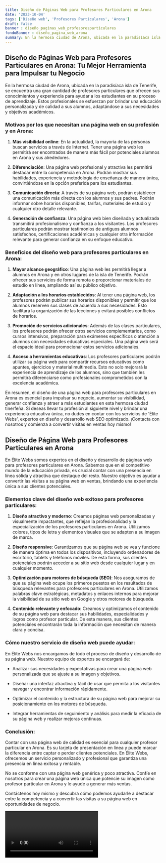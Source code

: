 ```yaml
---
title: Diseño de Páginas Web para Profesores Particulares en Arona
date: '2023-10-04'
tags: ['Diseño web', 'Profesores Particulares', 'Arona']
draft: false
banner : diseño_paginas_web_profesoresparticulares
fondoBanner : diseño_pagina_web_arona
summary: En la hermosa ciudad de Arona, ubicada en la paradisíaca isla de Tenerife, se encuentra una gran cantidad de profesores particulares que ofrecen sus conocimientos y experiencia para ayudar a los estudiantes en su proceso de aprendizaje. Estos profesionales se esfuerzan por brindar una educación personalizada y de calidad a sus alumnos, adaptándose a sus necesidades y objetivos académicos.
---
```


## Diseño de Páginas Web para Profesores Particulares en Arona: Tu Mejor Herramienta para Impulsar tu Negocio

En la hermosa ciudad de Arona, ubicada en la paradisíaca isla de Tenerife, se encuentra una gran cantidad de profesores particulares que ofrecen sus conocimientos y experiencia para ayudar a los estudiantes en su proceso de aprendizaje. Estos profesionales se esfuerzan por brindar una educación personalizada y de calidad a sus alumnos, adaptándose a sus necesidades y objetivos académicos.

### Motivos por los que necesitan una página web en su profesión y en Arona:

1. **Más visibilidad online**: En la actualidad, la mayoría de las personas buscan servicios a través de Internet. Tener una página web les permitirá ser encontrados de manera más fácil por potenciales alumnos en Arona y sus alrededores.

2. **Diferenciación**: Una página web profesional y atractiva les permitirá destacar entre la competencia en Arona. Podrán mostrar sus habilidades, experiencia y metodología de enseñanza de manera única, convirtiéndose en la opción preferida para los estudiantes.

3. **Comunicación directa**: A través de su página web, podrán establecer una comunicación más directa con los alumnos y sus padres. Podrán informar sobre horarios disponibles, tarifas, materiales de estudio y cualquier otro detalle relevante.

4. **Generación de confianza**: Una página web bien diseñada y actualizada transmitirá profesionalismo y confianza a los visitantes. Los profesores particulares podrán mostrar testimonios de antiguos alumnos satisfechos, certificaciones académicas y cualquier otra información relevante para generar confianza en su enfoque educativo.

### Beneficios del diseño web para profesores particulares en Arona:

1. **Mayor alcance geográfico**: Una página web les permitirá llegar a alumnos en Arona y en otros lugares de la isla de Tenerife. Podrán ofrecer sus servicios de forma remota o proporcionar materiales de estudio en línea, ampliando así su público objetivo.

2. **Adaptación a los horarios establecidos**: Al tener una página web, los profesores podrán publicar sus horarios disponibles y permitir que los alumnos reserven sus clases de acuerdo a sus necesidades. Esto facilitará la organización de las lecciones y evitará posibles conflictos de horarios.

3. **Promoción de servicios adicionales**: Además de las clases particulares, los profesores podrán ofrecer otros servicios complementarios, como cursos intensivos, preparación para exámenes específicos o atención a alumnos con necesidades educativas especiales. Una página web será el espacio ideal para promocionar estos servicios adicionales.

4. **Acceso a herramientas educativas**: Los profesores particulares podrán utilizar su página web para compartir recursos educativos como apuntes, ejercicios y material multimedia. Esto no solo mejorará la experiencia de aprendizaje de los alumnos, sino que también les permitirá diferenciarse como profesionales comprometidos con la excelencia académica.

En resumen, el diseño de una página web para profesores particulares en Arona es esencial para impulsar su negocio, aumentar su visibilidad, generar confianza y atraer a más estudiantes en esta hermosa ciudad tinerfeña. Si deseas llevar tu profesión al siguiente nivel y brindar una experiencia educativa única, no dudes en contar con los servicios de 'Élite Webs', expertos en diseño y desarrollo web SEO optimizado. ¡Contacta con nosotros y comienza a convertir visitas en ventas hoy mismo!

<GifSeo />

<Cta />

## Diseño de Página Web para Profesores Particulares en Arona

En Élite Webs somos expertos en el diseño y desarrollo de páginas web para profesores particulares en Arona. Sabemos que en el competitivo mundo de la educación privada, es crucial contar con una presencia en línea sólida y atractiva que destaque del resto. Nuestro objetivo es ayudar a convertir las visitas a su página web en ventas, brindando una experiencia única a sus clientes potenciales.

### Elementos clave del diseño web exitoso para profesores particulares:

1. **Diseño atractivo y moderno**: Creamos páginas web personalizadas y visualmente impactantes, que reflejan la profesionalidad y la especialización de los profesores particulares en Arona. Utilizamos colores, tipos de letra y elementos visuales que se adapten a su imagen de marca.

2. **Diseño responsive**: Garantizamos que su página web se vea y funcione de manera óptima en todos los dispositivos, incluyendo ordenadores de escritorio, tablets y teléfonos móviles. De esta forma, sus clientes potenciales podrán acceder a su sitio web desde cualquier lugar y en cualquier momento.

3. **Optimización para motores de búsqueda (SEO)**: Nos aseguramos de que su página web ocupe los primeros puestos en los resultados de búsqueda relevantes para profesores particulares en Arona. Utilizamos palabras clave estratégicas, metadatos y enlaces internos para mejorar la visibilidad de su sitio web en Google y otros motores de búsqueda.

4. **Contenido relevante y enfocado**: Creamos y optimizamos el contenido de su página web para destacar sus habilidades, especialidades y logros como profesor particular. De esta manera, sus clientes potenciales encontrarán toda la información que necesitan de manera clara y concisa.

### Cómo nuestro servicio de diseño web puede ayudar:

En Élite Webs nos encargamos de todo el proceso de diseño y desarrollo de su página web. Nuestro equipo de expertos se encargará de:

- Analizar sus necesidades y expectativas para crear una página web personalizada que se ajuste a su imagen y objetivos.

- Diseñar una interfaz atractiva y fácil de usar que permita a los visitantes navegar y encontrar información rápidamente.

- Optimizar el contenido y la estructura de su página web para mejorar su posicionamiento en los motores de búsqueda.

- Integrar herramientas de seguimiento y análisis para medir la eficacia de su página web y realizar mejoras continuas.

### Conclusión:

Contar con una página web de calidad es esencial para cualquier profesor particular en Arona. Es su tarjeta de presentación en línea y puede marcar la diferencia entre captar o perder clientes potenciales. En Élite Webs, ofrecemos un servicio personalizado y profesional que garantiza una presencia en línea exitosa y rentable.

No se conforme con una página web genérica y poco atractiva. Confíe en nosotros para crear una página web única que potencie su imagen como profesor particular en Arona y le ayude a generar más ventas.

Contáctenos hoy mismo y descubra cómo podemos ayudarle a destacar entre la competencia y a convertir las visitas a su página web en oportunidades de negocio.

<Video />

<CtaBot job='Profesores Particulares' city='Arona'/>

<Gmaps query='Arona+españa+maps' />